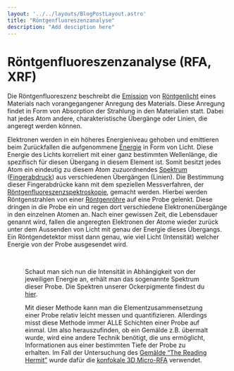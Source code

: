 ```yaml
---
layout: '../../layouts/BlogPostLayout.astro'
title: "Röntgenfluoreszenzanalyse"
description: "Add desciption here"
---
```


# Röntgenfluoreszenzanalyse (RFA, XRF)

Die Röntgenfluoreszenz beschreibt die <a href="/keywords/Absorption-emission">Emission</a> von <a href="/keywords/Xrays/">Röntgenlicht</a> eines Materials nach vorangegangener Anregung des Materials. Diese Anregung findet in Form von Absorption der Strahlung in den Materialien statt. Dabei hat jedes Atom andere, charakteristische Übergänge oder Linien, die angeregt werden können. 

Elektronen werden in ein höheres Energieniveau gehoben und emittieren beim Zurückfallen die aufgenommene <a href="/keywords/Wavelength-energy-frequency/">Energie</a> in Form von Licht. Diese Energie des Lichts korreliert mit einer ganz bestimmten Wellenlänge, die spezifisch für diesen Übergang in diesem Element ist. Somit besitzt jedes Atom ein eindeutig zu diesem Atom zuzuordnendes <a href="/keywords/Fingerprints/">Spektrum</a> (<a href="/keywords/Fingerprints/">Fingerabdruck</a>) aus verschiedenen Übergängen (Linien). Die Bestimmung dieser Fingerabdrücke kann mit dem speziellen Messverfahren, der <a href="/posts/XRF/">Röntgenfluoreszenzspektroskopie</a>, gemacht werden. Hierbei werden Röntgenstrahlen von einer <a href="/keywords/Xray-tube/">Röntgenröhre</a> auf eine Probe gelenkt. Diese dringen in die Probe ein und regen dort verschiedene Elektronenübergänge in den einzelnen Atomen an. Nach einer gewissen Zeit, die Lebensdauer genannt wird, fallen die angeregten Elektronen der Atome wieder zurück unter dem Aussenden von Licht mit genau der Energie dieses Übergangs. Ein Röntgendetektor misst dann genau, wie viel Licht (Intensität) welcher Energie von der Probe ausgesendet wird. 

<Figure url="/src/imgs/keywords/Area2_Video.png" text='Röntgenröhre und der Detektor stehen in einem rechten Winkel (90°) zueinander, um sicherzustellen, dass nur die Strahlung von der Probe und nicht auch die der Röntgenröhre gemessen wird.' />
&nbsp;

Schaut man sich nun die Intensität in Abhängigkeit von der jeweiligen Energie an, erhält man das sogenannte Spektrum dieser Probe. Die Spektren unserer Ockerpigmente findest du <a href="/keywords/Measurements-and-evaluation">hier</a>.

Mit dieser Methode kann man die Elementzusammensetzung einer Probe relativ leicht messen und quantifizieren. Allerdings misst diese Methode immer ALLE Schichten einer Probe auf einmal. Um also herauszufinden, ob ein Gemälde z.B. übermalt wurde, wird eine andere Technik benötigt, die uns ermöglicht, Informationen aus einer bestimmten Tiefe der Probe zu erhalten. Im Fall der Untersuchung des <a href="/posts/The-Reading-Hermit">Gemälde “The Reading Hermit”</a> wurde dafür die <a href="/keywords/3D-µ-XRF">konfokale 3D Micro-RFA</a> verwendet.
